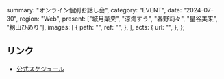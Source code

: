   summary: "オンライン個別お話し会",
  category: "EVENT",
  date: "2024-07-30",
  region: "Web",
  present: ["城月菜央", "涼海すう", "春野莉々", "星谷美来", "籾山ひめり"],
  images: [
    {
      path: "",
      ref: "",
    },
  ],
  acts: {
    url: "",
  },
};

## リンク

- [公式スケジュール](https://takanenonadeshiko.jp/?p=2270)
